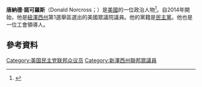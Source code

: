 '''唐納德·諾可羅斯'''（Donald Norcross；{{bd|1958年|12月13日}}）是[[美國|美國]]的一位政治人物<ref name=Courier-Post>{{cite news|title=Another Norcross on the rise|url=http://pqasb.pqarchiver.com/courierpostonline/access/1856401991.html?FMT=ABS&date=Sep+06,+2009|work=[[Courier-Post|Courier-Post]]|first=Jane|last=Roh|date=2009-09-06|accessdate=2021-01-17|archive-date=2012-10-23|archive-url=https://web.archive.org/web/20121023120652/http://pqasb.pqarchiver.com/courierpostonline/access/1856401991.html?FMT=ABS&date=Sep+06,+2009|dead-url=no}}</ref>。自2014年開始，他是[[紐澤西州|紐澤西州]]第1選舉區選出的美國眾議院議員。他的黨籍是[[民主黨_(美國)|民主黨]]。他也是一位工會領導人。
== 參考資料 ==
{{reflist}}
[[Category:美国民主党联邦众议员|Category:美国民主党联邦众议员]]
[[Category:新澤西州聯邦眾議員|Category:新澤西州聯邦眾議員]]
